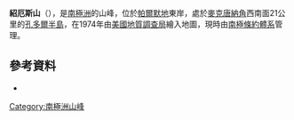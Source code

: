 {{Coord|71|45|S|61|28|W||display=title}}

'''紹厄斯山'''（{{lang-en|Mount Showers}}），是[[南極洲|南極洲]]的山峰，位於[[帕爾默地|帕爾默地]]東岸，處於[[麥克唐納角|麥克唐納角]]西南面21公里的[[孔多爾半島|孔多爾半島]]，在1974年由[[美國地質調查局|美國地質調查局]]繪入地圖，現時由[[南極條約體系|南極條約體系]]管理。

==參考資料==
*{{usgs-gazetteer}}

{{Antarctica-geo-stub}}
[[Category:南極洲山峰|Category:南極洲山峰]]